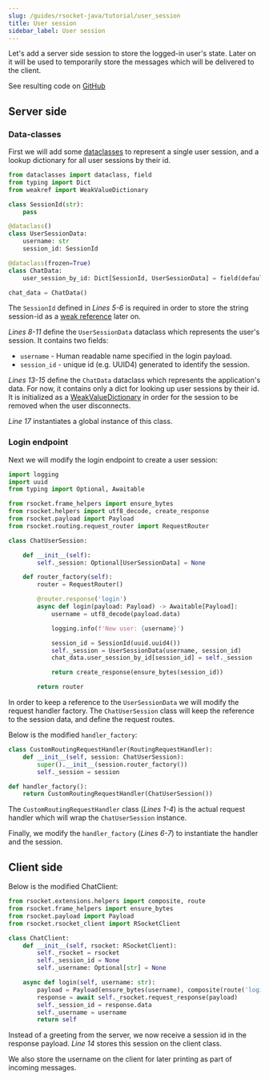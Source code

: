 ```yaml
---
slug: /guides/rsocket-java/tutorial/user_session
title: User session
sidebar_label: User session
---
```


Let's add a server side session to store the logged-in user's state. Later on it will be used to temporarily store
the messages which will be delivered to the client.

See resulting code on [GitHub](https://github.com/rsocket/rsocket-py/tree/master/examples/tutorial/step2)

## Server side

### Data-classes

First we will add some [dataclasses](https://docs.python.org/3/library/dataclasses.html) to represent a single user session, and a lookup dictionary for all user sessions
by their id.

```py
from dataclasses import dataclass, field
from typing import Dict
from weakref import WeakValueDictionary

class SessionId(str):
    pass

@dataclass()
class UserSessionData:
    username: str
    session_id: SessionId

@dataclass(frozen=True)
class ChatData:
    user_session_by_id: Dict[SessionId, UserSessionData] = field(default_factory=WeakValueDictionary)

chat_data = ChatData()
```

The `SessionId` defined in *Lines 5-6* is required in order to store the string session-id as a [weak reference](https://docs.python.org/3/library/weakref.html) later on.

*Lines 8-11* define the `UserSessionData` dataclass which represents the user's session. It contains two fields:
- `username` - Human readable name specified in the login payload.
- `session_id` - unique id (e.g. UUID4) generated to identify the session.

*Lines 13-15* define the `ChatData` dataclass which represents the application's data. For now, it contains only a dict for looking up
user sessions by their id. It is initialized as a [WeakValueDictionary](https://docs.python.org/3/library/weakref.html#weakref.WeakValueDictionary) in order for the session to be removed when the user disconnects.

*Line 17* instantiates a global instance of this class.

### Login endpoint

Next we will modify the login endpoint to create a user session:

```py
import logging
import uuid
from typing import Optional, Awaitable

from rsocket.frame_helpers import ensure_bytes
from rsocket.helpers import utf8_decode, create_response
from rsocket.payload import Payload
from rsocket.routing.request_router import RequestRouter

class ChatUserSession:

    def __init__(self):
        self._session: Optional[UserSessionData] = None

    def router_factory(self):
        router = RequestRouter()

        @router.response('login')
        async def login(payload: Payload) -> Awaitable[Payload]:
            username = utf8_decode(payload.data)

            logging.info(f'New user: {username}')

            session_id = SessionId(uuid.uuid4())
            self._session = UserSessionData(username, session_id)
            chat_data.user_session_by_id[session_id] = self._session

            return create_response(ensure_bytes(session_id))

        return router
```

In order to keep a reference to the `UserSessionData` we will modify the request handler factory.
The `ChatUserSession` class will keep the reference to the session data, and define the request routes.

Below is the modified `handler_factory`:

```py
class CustomRoutingRequestHandler(RoutingRequestHandler):
    def __init__(self, session: ChatUserSession):
        super().__init__(session.router_factory())
        self._session = session

def handler_factory():
    return CustomRoutingRequestHandler(ChatUserSession())
```

The `CustomRoutingRequestHandler` class (*Lines 1-4*) is the actual request handler which will wrap the `ChatUserSession` instance.

Finally, we modify the `handler_factory` (*Lines 6-7*) to instantiate the handler and the session.

## Client side

Below is the modified ChatClient:

```py
from rsocket.extensions.helpers import composite, route
from rsocket.frame_helpers import ensure_bytes
from rsocket.payload import Payload
from rsocket.rsocket_client import RSocketClient

class ChatClient:
    def __init__(self, rsocket: RSocketClient):
        self._rsocket = rsocket
        self._session_id = None
        self._username: Optional[str] = None

    async def login(self, username: str):
        payload = Payload(ensure_bytes(username), composite(route('login')))
        response = await self._rsocket.request_response(payload)
        self._session_id = response.data
        self._username = username
        return self
```

Instead of a greeting from the server, we now receive a session id in the response payload. *Line 14* stores this session on the client class.

We also store the username on the client for later printing as part of incoming messages.
